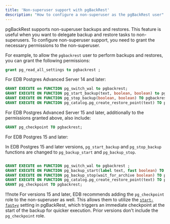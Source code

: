 ```yaml
---
title: 'Non-superuser support with pgBackRest'
description: "How to configure a non-superuser as the pgBackRest user"
---
```


pgBackRest supports non-superuser backups and restores. This feature is useful when you want to delegate backup and restore tasks to non-superusers. To configure non-superuser support, you need to grant the necessary permissions to the non-superuser.

For example, to allow the `pgbackrest` user to perform backups and restores, you can grant the following permissions:

```sql
grant pg_read_all_settings to pgbackrest ;
```

For EDB Postgres Advanced Server 14 and later:

```sql
GRANT EXECUTE on FUNCTION pg_switch_wal to pgbackrest;
GRANT EXECUTE ON FUNCTION pg_start_backup(text, boolean, boolean) to pgbackrest;
GRANT EXECUTE ON FUNCTION pg_stop_backup(boolean, boolean) TO pgbackrest;
GRANT EXECUTE ON FUNCTION pg_catalog.pg_create_restore_point(text) TO pgbackrest;
```

For EDB Postgres Advanced Server 15 and later, additionally to the permissions granted above, also include: 

```sql
GRANT pg_checkpoint TO pgbackrest;
```

For EDB Postgres 15 and later:

In EDB Postgres 15 and later versions, `pg_start_backup` and `pg_stop_backup` functions are changed to `pg_backup_start` and `pg_backup_stop`.

```sql

GRANT EXECUTE on FUNCTION pg_switch_wal to pgbackrest ;
GRANT EXECUTE ON FUNCTION pg_backup_start(label text, fast boolean) TO pgbackrest;
GRANT EXECUTE ON FUNCTION pg_backup_stop(wait_for_archive boolean) TO pgbackrest;
GRANT EXECUTE ON FUNCTION pg_catalog.pg_create_restore_point(text) TO pgbackrest;
GRANT pg_checkpoint TO pgbackrest;
```

!!!note 
   For versions 15 and later, EDB recommends adding the `pg_checkpoint` role to the non-superuser as well. This allows them to utilize the [`start-fast=y`](/supported-open-source/pgbackrest/04-recommended_settings/#backup-fast-start) setting in pgBackRest, which triggers an immediate checkpoint at the start of the backup for quicker execution. Prior versions don't include the `pg_checkpoint` role.
